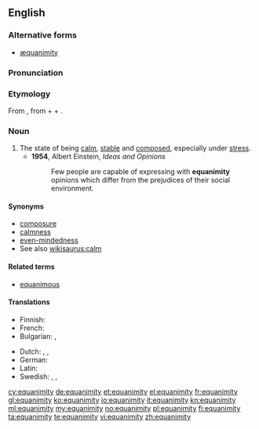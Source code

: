 ==English==

===Alternative forms===
* [[æquanimity]] {{qualifier|archaic}}

===Pronunciation===
{{IPA|/ˌɛkwəˈnɪmɪtiː/, /ˌiːkwə-/}}

===Etymology===
From {{etyl|la|en}} {{term/t|la|aequanimitās||calmness, equanimity}}, from {{term|aequus||even; calm; fair|lang=la}} + {{term|animus||mind, soul|lang=la}} + {{term/t|la|-itās}}.

===Noun===
{{en-noun|~|equanimities}}

# The state of being [[calm]], [[stable]] and [[composed]], especially under [[stress]].
#*'''1954''', Albert Einstein, ''Ideas and Opinions''
#*:Few people are capable of expressing with '''equanimity''' opinions which differ from the prejudices of their social environment.

====Synonyms====
* [[composure]]
* [[calmness]]
* [[even-mindedness]]
* See also [[wikisaurus:calm]]

====Related terms====
* [[equanimous]]

====Translations====
{{trans-top|state of being calm}}
* Finnish: {{t-|fi|tyyneys}}
* French: {{t+|fr|équanimité}}
* Bulgarian: {{t+|bg|хладнокръвие|n|sc=Cyrl}}, {{t+|bg|самообладание|n|sc=Cyrl}}
{{trans-mid}}
* Dutch: {{t-|nl|gelatenheid}}, {{t+|nl|berusting}}, {{t-|nl|kalmte}}
* German: {{t+|de|Gelassenheit|f}}
* Latin: {{t-|la|aequanimitās|f}}
* Swedish: {{t-|sv|jämnmod}}, {{t-|sv|själsro}}, {{t+|sv|sinnesro}}
{{trans-bottom}}

[[cy:equanimity]]
[[de:equanimity]]
[[et:equanimity]]
[[el:equanimity]]
[[fr:equanimity]]
[[gl:equanimity]]
[[ko:equanimity]]
[[io:equanimity]]
[[it:equanimity]]
[[kn:equanimity]]
[[ml:equanimity]]
[[my:equanimity]]
[[no:equanimity]]
[[pl:equanimity]]
[[fi:equanimity]]
[[ta:equanimity]]
[[te:equanimity]]
[[vi:equanimity]]
[[zh:equanimity]]